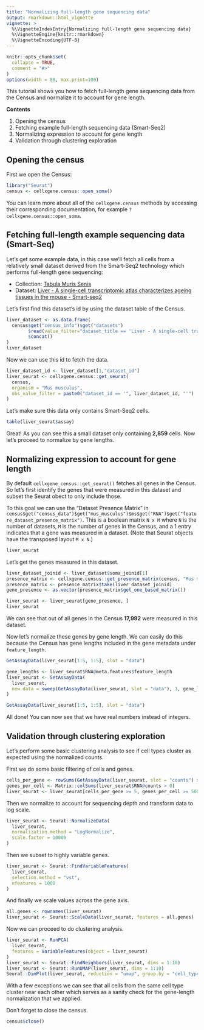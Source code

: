 ```yaml
---
title: "Normalizing full-length gene sequencing data"
output: rmarkdown::html_vignette
vignette: >
  %\VignetteIndexEntry{Normalizing full-length gene sequencing data}
  %\VignetteEngine{knitr::rmarkdown}
  %\VignetteEncoding{UTF-8}
---
```


```r
knitr::opts_chunk$set(
  collapse = TRUE,
  comment = "#>"
)
options(width = 88, max.print=100)
```

<!--
THIS VIGNETTE IS BASED ON:
https://github.com/chanzuckerberg/cellxgene-census/blob/main/api/python/notebooks/analysis_demo/comp_bio_normalizing_full_gene_sequencing.ipynb
-->

This tutorial shows you how to fetch full-length gene sequencing data from the Census and normalize it to account for gene length.

**Contents**

1. Opening the census
2. Fetching example full-length sequencing data (Smart-Seq2)
3. Normalizing expression to account for gene length
4. Validation through clustering exploration

## Opening the census

First we open the Census:

```r
library("Seurat")
census <- cellxgene.census::open_soma()
```

You can learn more about all of the `cellxgene.census` methods by accessing their corresponding documentation, for example `?cellxgene.census::open_soma`.

## Fetching full-length example sequencing data (Smart-Seq)

Let's get some example data, in this case we'll fetch all cells from a relatively small dataset derived from the Smart-Seq2 technology which performs full-length gene sequencing:

* Collection: [Tabula Muris Senis](https://cellxgene.cziscience.com/collections/0b9d8a04-bb9d-44da-aa27-705bb65b54eb)
* Dataset: [Liver - A single-cell transcriptomic atlas characterizes ageing tissues in the mouse - Smart-seq2](https://cellxgene.cziscience.com/e/524179b0-b406-4723-9c46-293ffa77ca81.cxg/)

Let's first find this dataset's id by using the dataset table of the Census.

```r
liver_dataset <- as.data.frame(
  census$get("census_info")$get("datasets")
        $read(value_filter="dataset_title == 'Liver - A single-cell transcriptomic atlas characterizes ageing tissues in the mouse - Smart-seq2'")
        $concat()
)
liver_dataset
```


Now we can use this id to fetch the data.

```r
liver_dataset_id <- liver_dataset[1,"dataset_id"]
liver_seurat <- cellxgene.census::get_seurat(
  census,
  organism = "Mus musculus",
  obs_value_filter = paste0("dataset_id == '", liver_dataset_id, "'")
)
```

Let's make sure this data only contains Smart-Seq2 cells.

```r
table(liver_seurat$assay)
```


Great! As you can see this a small dataset only containing **2,859** cells. Now let's proceed to normalize by gene lengths.

## Normalizing expression to account for gene length

By default `cellxgene_census::get_seurat()` fetches all genes in the Census. So let's first identify the genes that were measured in this dataset and subset the Seurat obect to only include those.

To this goal we can use the "Dataset Presence Matrix" in `census$get("census_data")$get("mus_musculus")$ms$get("RNA")$get("feature_dataset_presence_matrix")`. This is a boolean matrix `N x M` where `N` is the number of datasets, `M` is the number of genes in the Census, and a 1 entry indicates that a gene was measured in a dataset. (Note that Seurat objects have the transposed layout `M x N`.)

```r
liver_seurat
```

Let's get the genes measured in this dataset.

```r
liver_dataset_joinid <- liver_dataset$soma_joinid[1]
presence_matrix <- cellxgene.census::get_presence_matrix(census, "Mus musculus", "RNA")
presence_matrix <- presence_matrix$take(liver_dataset_joinid)
gene_presence <- as.vector(presence_matrix$get_one_based_matrix())

liver_seurat <- liver_seurat[gene_presence, ]
liver_seurat
```

We can see that out of all genes in the Census **17,992** were measured in this dataset.

Now let's normalize these genes by gene length. We can easily do this because the Census has gene lengths included in the gene metadata under `feature_length`.

```r
GetAssayData(liver_seurat[1:5, 1:5], slot = "data")
```

```r
gene_lengths <- liver_seurat$RNA@meta.features$feature_length
liver_seurat <- SetAssayData(
  liver_seurat, 
  new.data = sweep(GetAssayData(liver_seurat, slot = "data"), 1, gene_lengths, "/")
)
```

```r
GetAssayData(liver_seurat[1:5, 1:5], slot = "data")
```

All done! You can now see that we have real numbers instead of integers.

## Validation through clustering exploration

Let's perform some basic clustering analysis to see if cell types cluster as expected using the normalized counts.

First we do some basic filtering of cells and genes.

```r
cells_per_gene <- rowSums(GetAssayData(liver_seurat, slot = "counts") > 0)
genes_per_cell <- Matrix::colSums(liver_seurat$RNA@counts > 0)
liver_seurat <- liver_seurat[cells_per_gene >= 5, genes_per_cell >= 500]
```

Then we normalize to account for sequencing depth and transform data to log scale.

```r
liver_seurat <- Seurat::NormalizeData(
  liver_seurat,
  normalization.method = "LogNormalize",
  scale.factor = 10000
)
```

Then we subset to highly variable genes.

```r
liver_seurat <- Seurat::FindVariableFeatures(
  liver_seurat,
  selection.method = "vst",
  nfeatures = 1000
)
```

And finally we scale values across the gene axis.

```r
all.genes <- rownames(liver_seurat)
liver_seurat <- Seurat::ScaleData(liver_seurat, features = all.genes)
```

Now we can proceed to do clustering analysis.

```r
liver_seurat <- RunPCA(
  liver_seurat,
  features = VariableFeatures(object = liver_seurat)
)
liver_seurat <- Seurat::FindNeighbors(liver_seurat, dims = 1:10)
liver_seurat <- Seurat::RunUMAP(liver_seurat, dims = 1:10)
Seurat::DimPlot(liver_seurat, reduction = "umap", group.by = "cell_type")
```

With a few exceptions we can see that all cells from the same cell type cluster near each other which serves as a sanity check for the gene-length normalization that we applied.

Don't forget to close the census.

```r
census$close()
```
